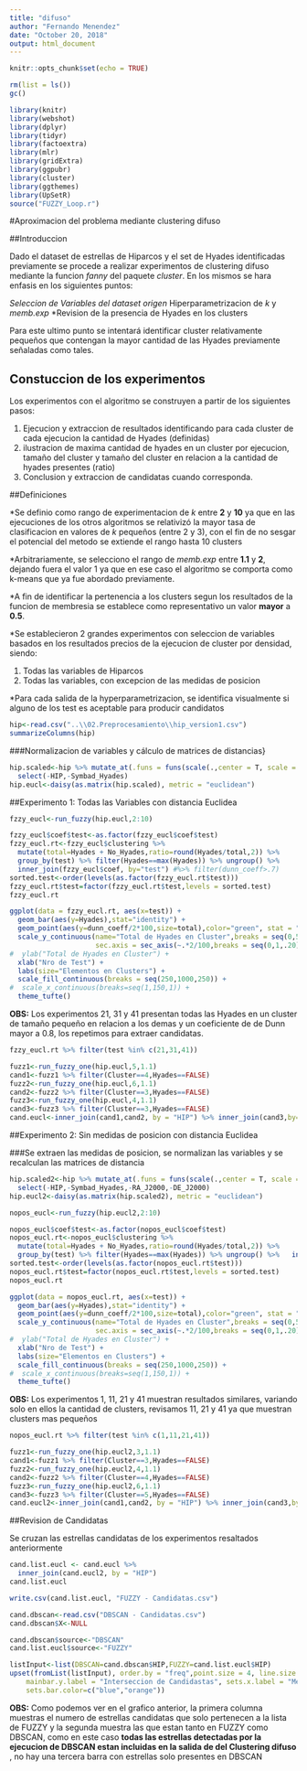 ```yaml
---
title: "difuso"
author: "Fernando Menendez"
date: "October 20, 2018"
output: html_document
---
```



```r
knitr::opts_chunk$set(echo = TRUE)

rm(list = ls())
gc()

library(knitr)
library(webshot)
library(dplyr)
library(tidyr)
library(factoextra)
library(mlr)
library(gridExtra)
library(ggpubr)
library(cluster)
library(ggthemes)
library(UpSetR)
source("FUZZY_Loop.r")
```

#Aproximacion del problema mediante clustering difuso

##Introduccion

Dado el dataset de estrellas de Hiparcos y el set de Hyades identificadas previamente se procede a realizar experimentos de clustering difuso mediante la funcion _fanny_ del paquete _cluster_.
En los mismos se hara enfasis en los siguientes puntos:

*Seleccion de Variables del dataset origen
*Hiperparametrizacion de _k_ y _memb.exp_
*Revision de la presencia de Hyades en los clusters

Para este ultimo punto se intentará identificar cluster relativamente pequeños que contengan la mayor cantidad de las Hyades previamente señaladas como tales.


## Constuccion de los experimentos

Los experimentos con el algoritmo se construyen a partir de los siguientes pasos:

1. Ejecucion y extraccion de resultados identificando para cada cluster de cada ejecucion la cantidad de Hyades (definidas)
2. ilustracion de maxima cantidad de hyades en un cluster por ejecucion, tamaño del cluster y tamaño del cluster en relacion a la cantidad de hyades presentes (ratio)
3. Conclusion y extraccion de candidatas cuando corresponda.

##Definiciones

*Se definio como rango de experimentacion de _k_ entre __2__ y __10__ ya que en las ejecuciones de los otros algoritmos se relativizó la mayor tasa de clasificacion en valores de _k_ pequeños (entre 2 y 3), con el fin de no sesgar el potencial del metodo se extiende el rango hasta 10 clusters 

*Arbitrariamente, se selecciono el rango de _memb.exp_ entre __1.1__ y __2__, dejando fuera el valor 1 ya que en ese caso el algoritmo se comporta como k-means que ya fue abordado previamente.

*A fin de identificar la pertenencia a los clusters segun los resultados de la funcion de membresia se establece como representativo un valor __mayor__ a __0.5__.

*Se establecieron 2 grandes experimentos con seleccion de variables basados en los resultados precios de la ejecucion de cluster por densidad, siendo:

1. Todas las variables de Hiparcos
2. Todas las variables, con excepcion de las medidas de posicion

*Para cada salida de la hyperparametrizacion, se identifica visualmente si alguno de los test es aceptable para producir candidatos


```r
hip<-read.csv("..\\02.Preprocesamiento\\hip_version1.csv")
summarizeColumns(hip)
```

###Normalizacion de variables y cálculo de matrices de distancias}

```r
hip.scaled<-hip %>% mutate_at(.funs = funs(scale(.,center = T, scale = T)), .vars = vars(-HIP,-Symbad_Hyades)) %>%
  select(-HIP,-Symbad_Hyades)
hip.eucl<-daisy(as.matrix(hip.scaled), metric = "euclidean")
```


##Experimento 1: Todas las Variables con distancia Euclidea


```r
fzzy_eucl<-run_fuzzy(hip.eucl,2:10)

```


```r
fzzy_eucl$coef$test<-as.factor(fzzy_eucl$coef$test)
fzzy_eucl.rt<-fzzy_eucl$clustering %>%
  mutate(total=Hyades + No_Hyades,ratio=round(Hyades/total,2)) %>% 
  group_by(test) %>% filter(Hyades==max(Hyades)) %>% ungroup() %>%   
  inner_join(fzzy_eucl$coef, by="test") #%>% filter(dunn_coeff>.7)
sorted.test<-order(levels(as.factor(fzzy_eucl.rt$test)))
fzzy_eucl.rt$test=factor(fzzy_eucl.rt$test,levels = sorted.test)
fzzy_eucl.rt
```

```r
ggplot(data = fzzy_eucl.rt, aes(x=test)) +
  geom_bar(aes(y=Hyades),stat="identity") +
  geom_point(aes(y=dunn_coeff/2*100,size=total),color="green", stat = "identity") +
  scale_y_continuous(name="Total de Hyades en Cluster",breaks = seq(0,50,5),
                     sec.axis = sec_axis(~.*2/100,breaks = seq(0,1,.20), name = "Coeficiente de Dunn")) +
#  ylab("Total de Hyades en Cluster") +
  xlab("Nro de Test") +
  labs(size="Elementos en Clusters") +
  scale_fill_continuous(breaks = seq(250,1000,250)) +
#  scale_x_continuous(breaks=seq(1,150,1)) +
  theme_tufte()
```

__OBS:__ Los experimentos 21, 31 y 41 presentan todas las Hyades en un cluster de tamaño pequeño en relacion a los demas y un coeficiente de de Dunn mayor a 0.8, los repetimos para extraer candidatas.

```r
fzzy_eucl.rt %>% filter(test %in% c(21,31,41))
```

```r
fuzz1<-run_fuzzy_one(hip.eucl,5,1.1)
cand1<-fuzz1 %>% filter(Cluster==4,Hyades==FALSE)
fuzz2<-run_fuzzy_one(hip.eucl,6,1.1)
cand2<-fuzz2 %>% filter(Cluster==3,Hyades==FALSE)
fuzz3<-run_fuzzy_one(hip.eucl,4,1.1)
cand3<-fuzz3 %>% filter(Cluster==3,Hyades==FALSE)
cand.eucl<-inner_join(cand1,cand2, by = "HIP") %>% inner_join(cand3,by="HIP") %>% select(HIP)
```



##Experimento 2: Sin medidas de posicion con distancia Euclidea

###Se extraen las medidas de posicion, se normalizan las variables y se recalculan las matrices de distancia

```r
hip.scaled2<-hip %>% mutate_at(.funs = funs(scale(.,center = T, scale = T)), .vars = vars(-HIP,-Symbad_Hyades)) %>%
  select(-HIP,-Symbad_Hyades,-RA_J2000,-DE_J2000)
hip.eucl2<-daisy(as.matrix(hip.scaled2), metric = "euclidean")
```


```r
nopos_eucl<-run_fuzzy(hip.eucl2,2:10)

```

```r
nopos_eucl$coef$test<-as.factor(nopos_eucl$coef$test)
nopos_eucl.rt<-nopos_eucl$clustering %>%
  mutate(total=Hyades + No_Hyades,ratio=round(Hyades/total,2)) %>% 
  group_by(test) %>% filter(Hyades==max(Hyades)) %>% ungroup() %>%   inner_join(nopos_eucl$coef, by="test")
sorted.test<-order(levels(as.factor(nopos_eucl.rt$test)))
nopos_eucl.rt$test=factor(nopos_eucl.rt$test,levels = sorted.test)
nopos_eucl.rt
```

```r
ggplot(data = nopos_eucl.rt, aes(x=test)) +
  geom_bar(aes(y=Hyades),stat="identity") +
  geom_point(aes(y=dunn_coeff/2*100,size=total),color="green", stat = "identity") +
  scale_y_continuous(name="Total de Hyades en Cluster",breaks = seq(0,50,5),
                     sec.axis = sec_axis(~.*2/100,breaks = seq(0,1,.20), name = "Coeficiente de Dunn")) +
#  ylab("Total de Hyades en Cluster") +
  xlab("Nro de Test") +
  labs(size="Elementos en Clusters") +
  scale_fill_continuous(breaks = seq(250,1000,250)) +
#  scale_x_continuous(breaks=seq(1,150,1)) +
  theme_tufte()
```


__OBS:__ Los experimentos 1, 11, 21 y 41 muestran resultados similares, variando solo en ellos la cantidad de clusters, revisamos 11, 21 y 41 ya que muestran clusters mas pequeños

```r
nopos_eucl.rt %>% filter(test %in% c(1,11,21,41))
```

```r
fuzz1<-run_fuzzy_one(hip.eucl2,3,1.1)
cand1<-fuzz1 %>% filter(Cluster==3,Hyades==FALSE)
fuzz2<-run_fuzzy_one(hip.eucl2,4,1.1)
cand2<-fuzz2 %>% filter(Cluster==4,Hyades==FALSE)
fuzz3<-run_fuzzy_one(hip.eucl2,6,1.1)
cand3<-fuzz3 %>% filter(Cluster==5,Hyades==FALSE)
cand.eucl2<-inner_join(cand1,cand2, by = "HIP") %>% inner_join(cand3,by="HIP") %>% select(HIP)
```



##Revision de Candidatas

Se cruzan las estrellas candidatas de los experimentos resaltados anteriormente

```r
cand.list.eucl <- cand.eucl %>% 
  inner_join(cand.eucl2, by = "HIP")
cand.list.eucl
```




```r
write.csv(cand.list.eucl, "FUZZY - Candidatas.csv")
```

```r
cand.dbscan<-read.csv("DBSCAN - Candidatas.csv")
cand.dbscan$X<-NULL
```

```r
cand.dbscan$source<-"DBSCAN"
cand.list.eucl$source<-"FUZZY"
```


```r
listInput<-list(DBSCAN=cand.dbscan$HIP,FUZZY=cand.list.eucl$HIP)
upset(fromList(listInput), order.by = "freq",point.size = 4, line.size = 2, 
    mainbar.y.label = "Interseccion de Candidastas", sets.x.label = "Método",
    sets.bar.color=c("blue","orange"))

```

__OBS:__ Como podemos ver en el grafico anterior, la primera columna muestras el numero de estrellas candidatas que solo pertenecen a la lista de FUZZY y la segunda muestra las que estan tanto en FUZZY como DBSCAN, como en este caso __todas las estrellas detectadas por la ejecucion de DBSCAN estan incluidas en la salida de del Clustering difuso__ , no hay una tercera barra con estrellas solo presentes en DBSCAN
